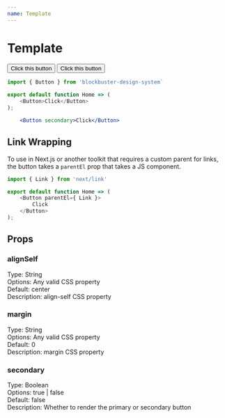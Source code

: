 ```yaml
---
name: Template
---
```


# Template

<Box>
    <Button margin="0 50px 0 0">Click this button</Button>
    <VertSpace />
    <Button secondary>Click this button</Button>
</Box>

```js
import { Button } from 'blockbuster-design-system`
    
export default function Home => (
    <Button>Click</Button>
);
```

```jsx live=true
    <Button secondary>Click</Button>
```


## Link Wrapping
To use in Next.js or another toolkit that requires a custom parent for links, the button takes a `parentEl` prop that takes a JS component.
```js
import { Link } from 'next/link'

export default function Home => (
    <Button parentEl={ Link }>
        Click
    </Button>
);
```

## Props

### alignSelf

Type: String <br />
Options: Any valid CSS property <br />
Default: center  <br />
Description: align-self CSS property  <br />

### margin

Type: String <br />
Options: Any valid CSS property <br />
Default: 0  <br />
Description: margin CSS property  <br />

### secondary

Type: Boolean <br />
Options: true | false <br />
Default: false  <br />
Description: Whether to render the primary or secondary button  <br />
